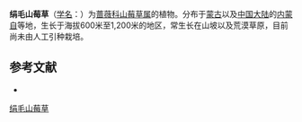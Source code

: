 {{Speciesbox
| name = 绢毛山莓草
| status = 
| status_system = 
| image =
| genus = Sibbaldia
| species = sericea
| authority = (Grub.) Sojak
}}

'''绢毛山莓草'''（[[学名|学名]]：{{lang|la|''Sibbaldia sericea''}}）为[[蔷薇科|蔷薇科]][[山莓草属|山莓草属]]的植物。分布于[[蒙古|蒙古]]以及[[中国大陆|中国大陆]]的[[内蒙自|内蒙自]]等地，生长于海拔600米至1,200米的地区，常生长在山坡以及荒漠草原，目前尚未由人工引种栽培。

== 参考文献 ==
<div class="references-small">
* {{cite web| url =http://www.bioinfo.cn/db05/KmzwSpecies.php?action=view&id=19517| title =绢毛山莓草| work =《中国高等植物数据库全库》| publisher =中国科学院微生物研究所| author =昆明植物研究所| accessdate =2009-02-25| deadurl =yes| archiveurl =https://web.archive.org/web/20160305104049/http://www.bioinfo.cn/db05/KmzwSpecies.php?action=view&id=19517| archivedate =2016-03-05}}
</div>
{{Taxonbar|from=Q15230664}}

[[Category:山莓草属|绢毛山莓草]]


{{植物小作品}}